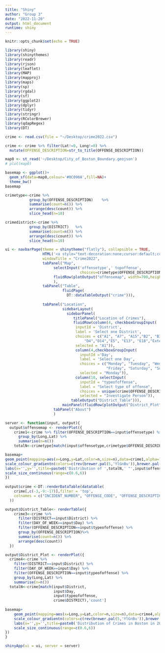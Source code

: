 ```yaml
---
title: "Shiny"
author: "Group 3"
date: "2022-11-20"
output: html_document
runtime: shiny
---
```


```r
knitr::opts_chunk$set(echo = TRUE)
```

```r
library(shiny)
library(shinythemes)
library(readr)
library(rjson)
library(leaflet)
library(MAP)
library(mapproj)
library(maps)
library(sp)
library(rgdal)
library(sf)
library(ggplot2)
library(dplyr)
library(tidyr)
library(stringr)
library(RColorBrewer)
library(qdapRegex)
library(DT)
```

```r
crime <- read.csv(file = "~/Desktop/crime2022.csv")

crime <- crime %>% filter(Lat!=0, Long!=0) %>%
  mutate(OFFENSE_DESCRIPTION=str_to_title(OFFENSE_DESCRIPTION))
```


```r
map0 <- st_read('~/Desktop/City_of_Boston_Boundary.geojson')
# plot(map0)

basemap <- ggplot()+
  geom_sf(data=map0,colour='#0C090A',fill=NA)+
  theme_bw()
basemap
```

```r
crimetype<-crime %>% 
           group_by(OFFENSE_DESCRIPTION)	%>%
           summarise(count=n()) %>%
           arrange(desc(count)) %>%
           slice_head(n=10)

crimedistrict<-crime %>% 
           group_by(DISTRICT)	%>%
           summarise(count=n()) %>%
           arrange(desc(count)) %>%
           slice_head(n=10)
```

```r
ui <- navbarPage(theme = shinytheme("flatly"), collapsible = TRUE,
                 HTML('<a style="text-decoration:none;cursor:default;color:#FFFFFF;" class="active" href="#">CRIME 2022</a>'), id="nav",
                 windowTitle = "Crime2022",
                 tabPanel("Map", 
                      selectInput('offensetype',' topoffense',
                                  choices=crimetype$OFFENSE_DESCRIPTION),
                      fluidRow(plotOutput("offensemap", width=700,height=700)),
                      ),
                 tabPanel("Table",
                          fluidPage(
                            DT::dataTableOutput("crime"))),
                 
                 tabPanel("Location",
                          sidebarLayout(
                            sidebarPanel(
                               titlePanel("Location of Crimes"),
                               fluidRow(column(4, checkboxGroupInput(
                                inputId = 'District',
                                label = 'Select one District',
                                choices = c("A1", "A7", "A15","B2", "B3", "C6", "C11",
                                    "D4","D14","E5", "E13", "E18","External", ""),
                                selected = "A1")),
                                column(4,checkboxGroupInput(
                                  inputId ='Day',
                                  label = 'Select one Day',
                                  choices = c("Monday", "Tuesday", "Wednesday", "Thursday",
                                              "Friday", "Saturday", "Sunday"),
                                  selected = "Monday")),
                                column(10, selectInput(
                                  inputId = "typeofoffense",
                                  label = "Select type of offense",
                                  choices = unique(crime$OFFENSE_DESCRIPTION),
                                  selected = "Investigate Person")),
                              tableOutput("District_Table"))),
                          mainPanel(fluidRow(plotOutput("District_Plot", width=700,height=700))))),
                      tabPanel("About")
                      )
```

```r
server <- function(input, output){
  output$offensemap <- renderPlot({
    crime1<-crime %>% filter(OFFENSE_DESCRIPTION==input$offensetype) %>%
      group_by(Long,Lat) %>%
      summarise(n=n())
    totalN<-crimetype[match(input$offensetype,crimetype$OFFENSE_DESCRIPTION),'count']

basemap+
geom_point(mapping=aes(x=Long,y=Lat,color=n,size=n),data=crime1,alpha=1,pch=20)+
scale_colour_gradientn(colors=c(rev(brewer.pal(5,'YlGnBu')),brewer.pal(15,'PuRd')))+
labs(x='',y='',title=paste0('Distribution of ',totalN,' "',input$offensetype,'s" in Boston in 2022'))+
scale_size_continuous(range=c(0.6,6))
})
  
output$crime <-DT::renderDataTable(datatable(
    crime[,c(-3,-9:-17)],filter = 'top',
    colnames = c("INCIDENT_NUMBER", "OFFENSE_CODE", "OFFENSE_DESCRIPTION", "DISTRICT", "REPORTING_AREA", "SHOOTING","OCCURRED_ON_DATE")
  ))

output$District_Table<- renderTable({
    crime3<-crime %>% 
      filter(DISTRICT==input$District) %>%
      filter(DAY_OF_WEEK==input$Day) %>%
      filter(OFFENSE_DESCRIPTION==input$typeofoffense) %>%
      group_by(OFFENSE_DESCRIPTION)%>%
      summarise(count=n()) %>%
      arrange(desc(count))
  })

output$District_Plot <- renderPlot({
  crime4<-crime %>% 
    filter(DISTRICT==input$District) %>%
    filter(DAY_OF_WEEK==input$Day) %>%
    filter(OFFENSE_DESCRIPTION==input$typeofoffense) %>%
    group_by(Long,Lat) %>%
    summarise(n=n())
  totalN<-crime[match(input$District,
                      input$Day,
                      input$typeofoffense,
                      crime$DISTRICT),'count']
  
basemap+
    geom_point(mapping=aes(x=Long,y=Lat,color=n,size=n),data=crime4,alpha=1,pch=20)+
    scale_colour_gradientn(colors=c(rev(brewer.pal(5,'YlGnBu')),brewer.pal(15,'PuRd')))+
    labs(x='',y='',title=paste0('Distribution of Crimes in Boston in 2022'))+
    scale_size_continuous(range=c(0.6,6))
})
}
```

```r
shinyApp(ui = ui, server = server)
```

